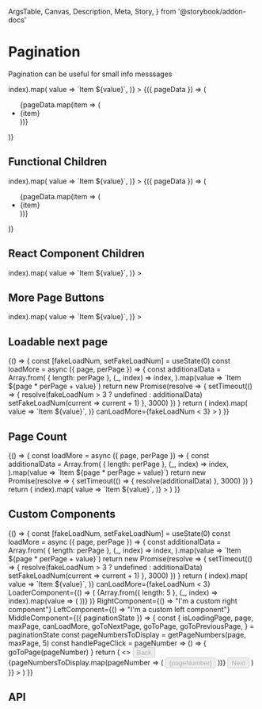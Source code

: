   ArgsTable,
  Canvas,
  Description,
  Meta,
  Story,
} from '@storybook/addon-docs'

<Meta title="Components/Pagination" component={Pagination} />

# Pagination

<Description>Pagination can be useful for small info messsages</Description>

<Canvas>
  <Story name="Basic">
    <Pagination
      perPage={5}
      initialData={Array.from({ length: 50 }, (_, index) => index).map(
        value => `Item ${value}`,
      )}
    >
      {({ pageData }) => (
        <ul>
          {pageData.map(item => (
            <li key={item}>{item}</li>
          ))}
        </ul>
      )}
    </Pagination>
  </Story>
</Canvas>

## Functional Children

<Canvas>
  <Story name="Functional">
    <Pagination
      perPage={5}
      initialData={Array.from({ length: 50 }, (_, index) => index).map(
        value => `Item ${value}`,
      )}
    >
      {({ pageData }) => (
        <ul>
          {pageData.map(item => (
            <li key={item}>{item}</li>
          ))}
        </ul>
      )}
    </Pagination>
  </Story>
</Canvas>

## React Component Children

<Canvas>
  <Story name="Component">
    <Pagination
      perPage={5}
      initialData={Array.from({ length: 50 }, (_, index) => index).map(
        value => `Item ${value}`,
      )}
    >
      <ExampleChildren />
    </Pagination>
  </Story>
</Canvas>

## More Page Buttons

<Canvas>
  <Story name="More Page Buttons">
    <Pagination
      pageTabCount={8}
      perPage={3}
      initialData={Array.from({ length: 50 }, (_, index) => index).map(
        value => `Item ${value}`,
      )}
    >
      <ExampleChildren />
    </Pagination>
  </Story>
</Canvas>

## Loadable next page

<Canvas>
  <Story name="Loadable">
    {() => {
      const [fakeLoadNum, setFakeLoadNum] = useState(0)
      const loadMore = async ({ page, perPage }) => {
        const additionalData = Array.from(
          { length: perPage },
          (_, index) => index,
        ).map(value => `Item ${page * perPage + value}`)
        return new Promise(resolve => {
          setTimeout(() => {
            resolve(fakeLoadNum > 3 ? undefined : additionalData)
            setFakeLoadNum(current => current + 1)
          }, 3000)
        })
      }
      return (
        <Pagination
          perPage={5}
          onLoadPage={loadMore}
          initialData={Array.from({ length: 50 }, (_, index) => index).map(
            value => `Item ${value}`,
          )}
          canLoadMore={fakeLoadNum < 3}
        >
          <ExampleChildren />
        </Pagination>
      )
    }}
  </Story>
</Canvas>

## Page Count

<Canvas>
  <Story name="Page Count">
    {() => {
      const loadMore = async ({ page, perPage }) => {
        const additionalData = Array.from(
          { length: perPage },
          (_, index) => index,
        ).map(value => `Item ${page * perPage + value}`)
        return new Promise(resolve => {
          setTimeout(() => {
            resolve(additionalData)
          }, 3000)
        })
      }
      return (
        <Pagination
          perPage={5}
          pageCount={20}
          onLoadPage={loadMore}
          initialData={Array.from({ length: 50 }, (_, index) => index).map(
            value => `Item ${value}`,
          )}
        >
          <ExampleChildren />
        </Pagination>
      )
    }}
  </Story>
</Canvas>

## Custom Components

<Canvas>
  <Story name="Custom">
    {() => {
      const [fakeLoadNum, setFakeLoadNum] = useState(0)
      const loadMore = async ({ page, perPage }) => {
        const additionalData = Array.from(
          { length: perPage },
          (_, index) => index,
        ).map(value => `Item ${page * perPage + value}`)
        return new Promise(resolve => {
          setTimeout(() => {
            resolve(fakeLoadNum > 3 ? undefined : additionalData)
            setFakeLoadNum(current => current + 1)
          }, 3000)
        })
      }
      return (
        <Pagination
          perPage={5}
          onLoadPage={loadMore}
          initialData={Array.from({ length: 50 }, (_, index) => index).map(
            value => `Item ${value}`,
          )}
          canLoadMore={fakeLoadNum < 3}
          LoaderComponent={() => (
            <Box my={2} display="flex" flexDirection="column">
              {Array.from({ length: 5 }, (_, index) => index).map(value => (
                <Placeholder my={1} key={value} variant="line" />
              ))}
            </Box>
          )}
          RightComponent={() => "I'm a custom right component"}
          LeftComponent={() => "I'm a custom left component"}
          MiddleComponent={({ paginationState }) => {
            const {
              isLoadingPage,
              page,
              maxPage,
              canLoadMore,
              goToNextPage,
              goToPage,
              goToPreviousPage,
            } = paginationState
            const pageNumbersToDisplay = getPageNumbers(page, maxPage, 5)
            const handlePageClick = pageNumber => () => {
              goToPage(pageNumber)
            }
            return (
              <>
                <Button
                  mr={1}
                  disabled={page === 1 || isLoadingPage}
                  onClick={goToPreviousPage}
                >
                  Back
                </Button>
                {pageNumbersToDisplay.map(pageNumber => (
                  <Button
                    key={pageNumber}
                    mr={1}
                    disabled={isLoadingPage}
                    variant={page === pageNumber ? 'primary' : 'secondary'}
                    onClick={handlePageClick(pageNumber)}
                  >
                    {pageNumber}
                  </Button>
                ))}
                <Button
                  mr={1}
                  disabled={(page === maxPage && !canLoadMore) || isLoadingPage}
                  onClick={goToNextPage}
                >
                  Next
                </Button>
              </>
            )
          }}
        >
          <ExampleChildren />
        </Pagination>
      )
    }}
  </Story>
</Canvas>

## API

<ArgsTable of={Pagination} />
